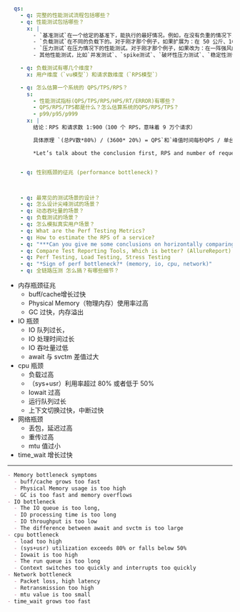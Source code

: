 


```yaml

  qs:
    - q: 完整的性能测试流程包括哪些？
    - q: 性能测试包括哪些？
      x: |
        - `基准测试`在一个给定的基准下，能执行的最好情况。例如，在没有负重的情况下，你跑 100 米需要花多少时间（这边，没有负重是基准）
        - `负载测试`在不同的负载下的。对于刚才那个例子，如果扩展为：在 50 公斤、100 公斤...等情况下，你跑 100 米需要花多少时间？
        - `压力测试`在压力情况下的性能测试。对于刚才那个例子，如果改为：在一阵强风的情况下，你在负重或没有负重的情况下，跑 100 米需要花多少时间？
        - 其他性能测试，比如`并发测试`、`spike测试`、`破坏性压力测试`、`稳定性测试`、`验收测试`、`失效恢复测试`

    - q: 负载测试有哪几个维度?
      x: 用户维度（`vu模型`）和请求数维度（`RPS模型`）

    - q: 怎么估算一个系统的 QPS/TPS/RPS？
      s:
        - 性能测试指标(QPS/TPS/RPS/HPS/RT/ERROR)有哪些？
        - QPS/RPS/TPS都是什么？怎么估算系统的QPS/RPS/TPS？
        - p99/p95/p999
      x: |
        结论：RPS 和请求数 1:900（100 个 RPS，意味着 9 万个请求）

        具体原理 `(总PV数*80%) / (3600* 20%) = QPS`和`峰值时间每秒QPS / 单台机器的QPS = 需要的机器数`

        *Let’s talk about the conclusion first, RPS and number of requests 1:900 (100 RPS, means 90,000 requests)* Specific principle `(Total PV number * 80%) / (3600* 20%) = QPS` and `Peak time QPS per second / QPS of a single machine = number of machines required`


    - q: 性别瓶颈的征兆 (performance bottleneck)？



    - q: 最常见的测试场景的设计？
    - q: 怎么设计尖峰测试的场景？
    - q: 动态吞吐量的场景？
    - q: 负载测试的场景？
    - q: 怎么模拟真实用户场景？
    - q: What are the Perf Testing Metrics?
    - q: How to estimate the RPS of a service?
    - q: "***Can you give me some conclusions on horizontally comparing various metrics, such as prom, linux and applications like redis, nginx, etc?***"
    - q: Compare Test Reporting Tools, Which is better? (AllureReport)
    - q: Perf Testing, Load Testing, Stress Testing
    - q: "*Sign of perf bottleneck?* (memory, io, cpu, network)"
    - q: 全链路压测 怎么搞？有哪些细节？


```




- 内存瓶颈征兆
	- buff/cache增长过快
	- Physical Memory（物理内存）使用率过高
	- GC 过快，内存溢出
- IO 瓶颈
	- IO 队列过长，
	- IO 处理时间过长
	- IO 吞吐量过低
	- await 与 svctm 差值过大
- cpu 瓶颈
	- 负载过高
	- （sys+usr）利用率超过 80% 或者低于 50%
	- Iowait 过高
	- 运行队列过长
	- 上下文切换过快，中断过快
- 网络瓶颈
	- 丢包，延迟过高
	- 重传过高
	- mtu 值过小
- time_wait 增长过快





---

```markdown
- Memory bottleneck symptoms
  - buff/cache grows too fast
  - Physical Memory usage is too high
  - GC is too fast and memory overflows
- IO bottleneck
  - The IO queue is too long,
  - IO processing time is too long
  - IO throughput is too low
  - The difference between await and svctm is too large
- cpu bottleneck
  - load too high
  - (sys+usr) utilization exceeds 80% or falls below 50%
  - Iowait is too high
  - The run queue is too long
  - Context switches too quickly and interrupts too quickly
- Network bottleneck
  - Packet loss, high latency
  - Retransmission too high
  - mtu value is too small
- time_wait grows too fast
```
